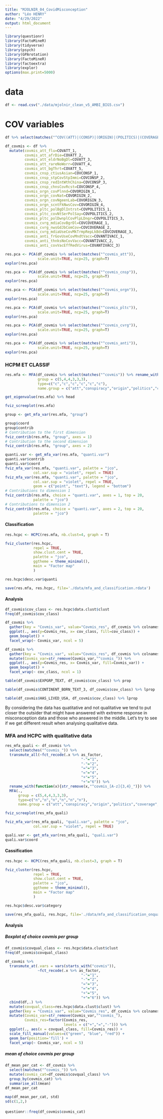 ```yaml
---
title: "MJOLNIR_04_CovidMisconception"
author: "Léo HENRY"
date: "4/29/2022"
output: html_document
---
```



```r
library(questionr)
library(FactoMineR)
library(tidyverse)
library(psych)
library(GPArotation)
library(FactoMineR)
library(factoextra)
library(explor)
options(max.print=5000)
```


# data

```r
df <- read.csv("./data/mjolnir_clean_v5_AMBI_BIG5.csv")
```


# COV variables

```r
df %>% select(matches("^COV((ATT)|(CONSP)|(ORIGIN)|(POLITICS)|(COVERAGE)|(ANTIVACC)|(MEDSKEP))"))
```


```r
df_covmis <- df %>%
  mutate(covmis_att_flu=COVATT_1,
         covmis_att_afrDie=COVATT_2,
         covmis_att_eldrNoBgDl=COVATT_3,
         covmis_att_rareNoWorr=COVATT_4,
         covmis_att_bgThrt=COVATT_5,
         covmis_cnsp_ctiusAsian=COVCONSP_1,
         covmis_cnsp_stpCovStpImmi=COVCONSP_2,
         covmis_cnsp_redIntWthChina=COVCONSP_3,
         covmis_cnsp_chnsCovRcst=COVCONSP_4,
         covmis_orgn_covPlnnd=COVORIGIN_1,
         covmis_orgn_covNat=COVORIGIN_2,
         covmis_orgn_covNgeenLab=COVORIGIN_3,
         covmis_orgn_scntFkNwsCov=COVORIGIN_4,
         covmis_pltc_polBgDlIntrst=COVPOLITICS_1,
         covmis_pltc_covNtSerPolSay=COVPOLITICS_2,
         covmis_pltc_polDwnplCovPlpLDngr=COVPOLITICS_3,
         covmis_cvrg_mdiaCovBgrDl=COVCOVERAGE_1,
         covmis_cvrg_nwsGdJbComCov=COVCOVERAGE_2,
         covmis_cvrg_mdiaUseCovMkTrmpRepLkBd=COVCOVERAGE_3,
         covmis_anti_frGovUseCovMndtVacc=COVANTIVACC_1,
         covmis_anti_thnksNoCovVacc=COVANTIVACC_2,
         covmis_anti_covVacEffRedVirus=COVANTIVACC_3)
```

```r
res.pca <- PCA(df_covmis %>% select(matches("^covmis_att")),
               scale.unit=TRUE, ncp=25, graph=T)
explor(res.pca)
```

```r
res.pca <- PCA(df_covmis %>% select(matches("^covmis_cnsp")),
               scale.unit=TRUE, ncp=25, graph=T)
explor(res.pca)
```



```r
res.pca <- PCA(df_covmis %>% select(matches("^covmis_orgn")),
               scale.unit=TRUE, ncp=25, graph=T)
explor(res.pca)
```


```r
res.pca <- PCA(df_covmis %>% select(matches("^covmis_pltc")),
               scale.unit=TRUE, ncp=25, graph=T)
explor(res.pca)
```


```r
res.pca <- PCA(df_covmis %>% select(matches("^covmis_cvrg")),
               scale.unit=TRUE, ncp=25, graph=T)
explor(res.pca)
```




```r
res.pca <- PCA(df_covmis %>% select(matches("^covmis_anti")),
               scale.unit=TRUE, ncp=25, graph=T)
explor(res.pca)
```



### HCPM ET CLASSIF 

```r
res.mfa <- MFA(df_covmis %>% select(matches("^covmis")) %>% rename_with(function(x){str_remove(x,"^covmis_[A-z]{3,4}_")}),
               group = c(5,4,4,3,3,3),
               type=c("c","c","c","c","c","c"),
               name.group = c("att","conspiracy","origin","politics","coverage","antivaccin"))
```


```r
get_eigenvalue(res.mfa) %>% head
```

```r
fviz_screeplot(res.mfa)
```


```r
group <- get_mfa_var(res.mfa, "group")

group$coord
group$contrib
# Contribution to the first dimension
fviz_contrib(res.mfa, "group", axes = 1)
# Contribution to the second dimension
fviz_contrib(res.mfa, "group", axes = 2)
```



```r
quanti.var <- get_mfa_var(res.mfa, "quanti.var")
quanti.var$contrib
quanti.var$coord
fviz_mfa_var(res.mfa, "quanti.var", palette = "jco", 
             col.var.sup = "violet", repel = TRUE)
fviz_mfa_var(res.mfa, "quanti.var", palette = "jco", 
             col.var.sup = "violet", repel = TRUE,
             geom = c("point", "text"), legend = "bottom")
# Contributions to dimension 1
fviz_contrib(res.mfa, choice = "quanti.var", axes = 1, top = 20,
             palette = "jco")
# Contributions to dimension 2
fviz_contrib(res.mfa, choice = "quanti.var", axes = 2, top = 20,
             palette = "jco")
```



#### Classification

```r
res.hcpc <- HCPC(res.mfa, nb.clust=4, graph = T)
```


```r
fviz_cluster(res.hcpc,
             repel = TRUE, 
             show.clust.cent = TRUE, 
             palette = "jco", 
             ggtheme = theme_minimal(),
             main = "Factor map"
             )
```



```r
res.hcpc$desc.var$quanti
```

```r
save(res.mfa, res.hcpc, file='./data/mfa_and_classification.rdata')
```


#### Analysis

```r
df_covmis$cov_class <- res.hcpc$data.clust$clust
freq(df_covmis$cov_class)

df_covmis %>% 
  gather(key = "Covmis_var", value="Covmis_res", df_covmis %>% colnames %>% str_detect("^covmis") %>% which) %>%
  ggplot(., aes(y=Covmis_res, x= cov_class, fill=cov_class)) +
  geom_boxplot() +
  facet_wrap(~ Covmis_var, ncol = 5)

df_covmis %>% 
  gather(key = "Covmis_var", value="Covmis_res", df_covmis %>% colnames %>% str_detect("^covmis") %>% which) %>%
  mutate(Covmis_var=str_remove(Covmis_var,"^covmis_")) %>%
  ggplot(., aes(y=Covmis_res, x= Covmis_var, fill=Covmis_var)) +
  geom_boxplot() +
  facet_wrap(~ cov_class, ncol = 1)
```


```r
table(df_covmis$EXPGRP_TEXT, df_covmis$cov_class) %>% prop
```

```r
table(df_covmis$CONTINENT_BORN_TEXT_3, df_covmis$cov_class) %>% lprop
```

```r
table(df_covmis$HAS_LIVED_USA, df_covmis$cov_class) %>% lprop
```

By considering the data has quatitative and not qualitative we tend to put closer the outsider that might have answered with extreme response in misconsception data and those who answered in the middle. Let's try to see if we get different result when analysing qualitative data.

### MFA and HCPC with qualitative data



```r
res_mfa_quali <- df_covmis %>%
  select(matches("^covmis_")) %>%
  transmute_all(~fct_recode(.x %>% as_factor,
                                   "-"="1",
                                   "-"="2",
                                   "="="3",
                                   "="="4",
                                   "+"="5",
                                   "+"="6")) %>% 
  rename_with(function(x){str_remove(x,"^covmis_[A-z]{3,4}_")}) %>%
  MFA(.,
      group = c(5,4,4,3,3,3),
      type=c("n","n","n","n","n","n"),
      name.group = c("att","conspiracy","origin","politics","coverage","antivaccin"))
```



```r
fviz_screeplot(res_mfa_quali)
```



```r
fviz_mfa_var(res_mfa_quali, "quali.var", palette = "jco", 
             col.var.sup = "violet", repel = TRUE)
```


```r
quali.var <- get_mfa_var(res_mfa_quali, "quali.var")
quali.var$coord
```


#### Cassification

```r
res.hcpc <- HCPC(res_mfa_quali, nb.clust=3, graph = T)
```


```r
fviz_cluster(res.hcpc,
             repel = TRUE, 
             show.clust.cent = TRUE, 
             palette = "jco", 
             ggtheme = theme_minimal(),
             main = "Factor map"
             )
```



```r
res.hcpc$desc.var$category
```

```r
save(res_mfa_quali, res.hcpc, file='./data/mfa_and_classification_onqualidata.rdata')
```


#### Analysis

##### Boxplot of choice covmis per group

```r
df_covmis$covqual_class <- res.hcpc$data.clust$clust
freq(df_covmis$covqual_class)

df_covmis %>%
  transmute_at(.vars = vars(starts_with("covmis")),
               ~fct_recode(.x %>% as_factor,
                                   "-"="1",
                                   "-"="2",
                                   "="="3",
                                   "="="4",
                                   "+"="5",
                                   "+"="6")) %>%
  cbind(df,.) %>%
  mutate(covqual_class=res.hcpc$data.clust$clust) %>%
  gather(key = "Covmis_var", value="Covmis_res", df_covmis %>% colnames %>% str_detect("^covmis") %>% which) %>%
  mutate(Covmis_var=str_remove(Covmis_var,"^covmis_"),
         Covmis_res=factor(Covmis_res,
                           levels = c("+","=","-"))) %>%
  ggplot(., aes(x = covqual_class, fill=Covmis_res)) +
  scale_fill_manual(values=c("green", "blue", "red")) +
  geom_bar(position='fill') +
  facet_wrap(~ Covmis_var, ncol = 5)
```

##### mean of choice covmis per group

```r
df_mean_per_cat <- df_covmis %>%
  select(matches("^covmis_")) %>%
  mutate(covmis_cat=df_covmis$covqual_class) %>%
  group_by(covmis_cat) %>%
  summarise_all(mean)
df_mean_per_cat
```

```r
map(df_mean_per_cat, std)
sd(c(1,2,)
```

####

```r
questionr::freq(df_covmis$covmis_cat)
```






